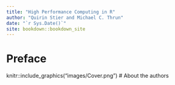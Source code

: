 ```yaml
--- 
title: "High Performance Computing in R"
author: "Quirin Stier and Michael C. Thrun"
date: "`r Sys.Date()`"
site: bookdown::bookdown_site
---
```





# Preface
knitr::include_graphics("images/Cover.png")
# About the authors

